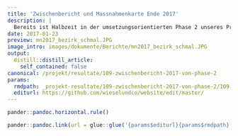 ```yaml
---
title: 'Zwischenbericht und Massnahmenkarte Ende 2017'
description: |
  Bereits ist Halbzeit in der umsetzungsorientierten Phase 2 unseres Projekts. Erneut können wir eine sehr positive Bilanz ziehen. Was die Realisierung der bis Projektende zum Ziel gesetzten 300 Klein- und Grossstrukturen angeht, sind bereits 215 erstellt.  Glücklicherweise haben wir für die zweite Halbzeit klare Perspektiven und grosse Motivation sowohl für kommende Lebensraumaufwertungen wie auch für weitere Ziele wie die Wieselwerke mit Schulklassen. Gerne zählen wir weiterhin auf das Interesse und die Aktivität der Bevölkerung. Lesen sie von den wichtigsten Errungenschaften bis Ende 2017 und wagen sie mit uns den Ausblick auf das Jahr 2018. Download Zwischenbericht 2017   Öffnen sie ausserdem die Karte mit der eindrücklichen Übersicht über die bis Ende 2017 realisierten Massnahmen von Wiesel & Co am Zimmerberg.
date: 2017-01-23
preview: mn2017_bezirk_schmal.JPG
image_intro: images/dokumente/Berichte/mn2017_bezirk_schmal.JPG
output:
  distill::distill_article:
    self_contained: false
canonical: /projekt/resultate/109-zwischenbericht-2017-von-phase-2
params:
  rmdpath: _projekt-resultate/109-zwischenbericht-2017-von-phase-2/109-zwischenbericht-2017-von-phase-2.Rmd
  editurl: https://github.com/wieselundco/website/edit/master/
---
```







```r
pander::pandoc.horizontal.rule()

pander::pandoc.link(url = glue::glue('{params$editurl}{params$rmdpath}'),text = 'Artikel bearbeiten')
```

<!--http://wieselundco.ch/projekt/resultate/109-zwischenbericht-2017-von-phase-2-->
